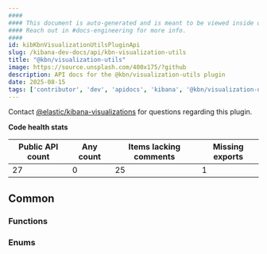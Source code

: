 ```yaml
---
####
#### This document is auto-generated and is meant to be viewed inside our experimental, new docs system.
#### Reach out in #docs-engineering for more info.
####
id: kibKbnVisualizationUtilsPluginApi
slug: /kibana-dev-docs/api/kbn-visualization-utils
title: "@kbn/visualization-utils"
image: https://source.unsplash.com/400x175/?github
description: API docs for the @kbn/visualization-utils plugin
date: 2025-08-15
tags: ['contributor', 'dev', 'apidocs', 'kibana', '@kbn/visualization-utils']
---
```




Contact [@elastic/kibana-visualizations](https://github.com/orgs/elastic/teams/kibana-visualizations) for questions regarding this plugin.

**Code health stats**

| Public API count  | Any count | Items lacking comments | Missing exports |
|-------------------|-----------|------------------------|-----------------|
| 27 | 0 | 25 | 1 |

## Common

### Functions
<DocDefinitionList data={kbnVisualizationUtilsObj.common.functions}/>

### Enums
<DocDefinitionList data={kbnVisualizationUtilsObj.common.enums}/>

